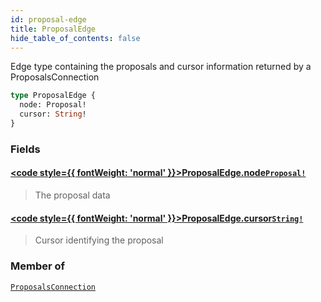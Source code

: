 ```yaml
---
id: proposal-edge
title: ProposalEdge
hide_table_of_contents: false
---
```








Edge type containing the proposals and cursor information returned by a ProposalsConnection

```graphql
type ProposalEdge {
  node: Proposal!
  cursor: String!
}
```


### Fields

#### [<code style={{ fontWeight: 'normal' }}>ProposalEdge.<b>node</b></code>](#)<Bullet />[`Proposal!`](/testnet/api/graphql/objects/proposal) <Badge class="secondary" text="non-null"/> <Badge class="secondary" text="object"/>
> The proposal data
> 

#### [<code style={{ fontWeight: 'normal' }}>ProposalEdge.<b>cursor</b></code>](#)<Bullet />[`String!`](/testnet/api/graphql/scalars/string) <Badge class="secondary" text="non-null"/> <Badge class="secondary" text="scalar"/>
> Cursor identifying the proposal
> 



### Member of

[`ProposalsConnection`](/testnet/api/graphql/objects/proposals-connection)  <Badge class="secondary" text="object"/>



